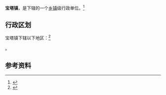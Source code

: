 {{中国乡级行政区|32/09/25/113/000}}

'''宝塔镇'''，是{{PRC admin/fullname|32/09/25/113/000|3}}下辖的一个[[乡镇|乡镇]]级行政单位。<ref>{{PRC admin/ref sgc|{{PRC admin/parent|32/09/25/113/000}}}}</ref>

== 行政区划 ==

宝塔镇下辖以下地区：<ref>{{PRC admin/ref sgc|32/09/25/113/000}}</ref>

{{PRC admin/children|32/09/25/113/000}}。

== 参考资料 ==

{{reflist}}

{{行政区划小作品}}
{{PRC admin/navcat|32/09/25/113/000}}
